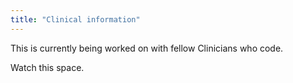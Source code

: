 ```yaml
---
title: "Clinical information"
---
```


This is currently being worked on with fellow Clinicians who code. 

Watch this space.
